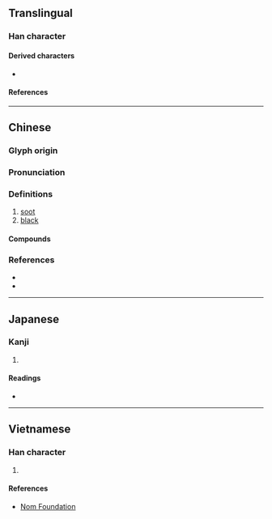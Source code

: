 {{character info/new}}

==Translingual==

===Han character===
{{Han char|rn=86|rad=火|as=05|sn=9|four=23809|canj=IRF|ids=⿱台火}}

====Derived characters====
* {{l|mul|[[𫿥]], [[𫨐]], [[㬃]]}}

====References====
{{Han ref|kx=0668.280|dkj=18957|dj=1078.040|hdz=32198.040|uh=70B1}}

----

==Chinese==
{{zh-forms|alt=炲}}

===Glyph origin===
{{Han etym}}
{{Han compound|台|火|ls=psc|c1=p|c2=s|t2=fire}}

===Pronunciation===
{{zh-pron
|m=tái
|c=toi4
|mc=y
|oc=y
|cat=n,a
}}

===Definitions===
{{zh-hanzi}}

# [[soot]]
# [[black]]

====Compounds====
{{zh-der|炱朽|炱煤|煙炱|煤炱|松炱}}

===References===
* {{R:twedu|B02379}}
* {{R:yue:Hanzi}}

----

==Japanese==

===Kanji===
{{ja-kanji|grade=|rs=火05}}

# {{defn|lang=ja|sort=火05}}

====Readings====
* {{ja-readings
|on=たい, だい
|kun=すす
}}

----

==Vietnamese==

===Han character===
{{vi-hantu|rs=火05|[[đải]], [[thai]]}}

# {{defn|lang=vi|sort=火05}}

====References====
* [http://nomfoundation.org/common/nom_details.php?codepoint=70B1 Nom Foundation]